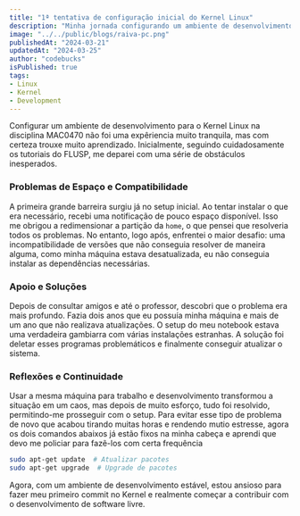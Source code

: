 ```yaml
---
title: "1ª tentativa de configuração inicial do Kernel Linux"
description: "Minha jornada configurando um ambiente de desenvolvimento para o Kernel Linux, enfrentando desafios e aprendizados ao longo do caminho."
image: "../../public/blogs/raiva-pc.png"
publishedAt: "2024-03-21"
updatedAt: "2024-03-25"
author: "codebucks"
isPublished: true
tags:
- Linux
- Kernel
- Development
---
```


Configurar um ambiente de desenvolvimento para o Kernel Linux na disciplina MAC0470 não foi uma expêriencia muito tranquila, mas com certeza trouxe muito aprendizado. Inicialmente, seguindo cuidadosamente os tutoriais do FLUSP, me deparei com uma série de obstáculos inesperados.

### Problemas de Espaço e Compatibilidade

A primeira grande barreira surgiu já no setup inicial. Ao tentar instalar o que era necessário, recebi uma notificação de pouco espaço disponível. Isso me obrigou a redimensionar a partição da `home`, o que pensei que resolveria todos os problemas. No entanto, logo após, enfrentei o maior desafio: uma incompatibilidade de versões que não conseguia resolver de maneira alguma, como minha máquina estava desatualizada, eu não conseguia instalar as dependências necessárias.

### Apoio e Soluções

Depois de consultar amigos e até o professor, descobri que o problema era mais profundo. Fazia dois anos que eu possuía minha máquina e mais de um ano que não realizava atualizações. O setup do meu notebook estava uma verdadeira gambiarra com várias instalações estranhas. A solução foi deletar esses programas problemáticos e finalmente conseguir atualizar o sistema.

### Reflexões e Continuidade

Usar a mesma máquina para trabalho e desenvolvimento transformou a situação em um caos, mas depois de muito esforço, tudo foi resolvido, permitindo-me prosseguir com o setup. Para evitar esse tipo de problema de novo que acabou tirando muitas horas e rendendo mutio estresse, agora os dois comandos abaixos já estão fixos na minha cabeça e aprendi que devo me policiar para fazẽ-los com certa frequência

```bash
sudo apt-get update  # Atualizar pacotes
sudo apt-get upgrade  # Upgrade de pacotes

```
Agora, com um ambiente de desenvolvimento estável, estou ansioso para fazer meu primeiro commit no Kernel e realmente começar a contribuir com o desenvolvimento de software livre.
